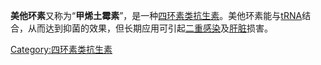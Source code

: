 {{medical}}
{{drugbox
| IUPAC_name        =(2''Z'',4''S'',4a''R'',5''S'',5a''R'',12a''S'')-2-[amino(hydroxy)methylene]-4-(dimethylamino)-5,10,11,12a-tetrahydroxy-6-methylene-4a,5a,6,12a-tetrahydrotetracene-1,3,12(2''H'',4''H'',5''H'')-trione
| image             = methacycline.png
| CAS_number_Ref = {{cascite|changed|??}}
| CAS_number        = 914-00-1
| ATC_prefix        = J01
| ATC_suffix        = AA05 
| PubChem           = 5281054
| DrugBank_Ref = {{drugbankcite|correct|drugbank}}
| DrugBank = 
| ChemSpiderID_Ref = {{chemspidercite|correct|chemspider}}
| ChemSpiderID = 10468596
| NIAID_ChemDB = 001301
| UNII_Ref = {{fdacite|changed|FDA}}
| UNII = IR235I7C5P
| ChEMBL_Ref = {{ebicite|changed|EBI}}
| ChEMBL = 249837
| C=22|H=22|N=2|O=8
| molecular_weight  = 442.419 g/mol
| bioavailability   = 
| protein_bound     = 
| metabolism        = 
| elimination_half-life = 
| excretion         = 
| pregnancy_AU      =  <!-- A / B1 / B2 / B3 / C / D / X -->
| pregnancy_US      =  <!-- A / B            / C / D / X -->
| pregnancy_category=  
| legal_AU          =  <!-- Unscheduled / S2 / S3 / S4 / S5 / S6 / S7 / S8 / S9 -->
| legal_CA          =  <!--             / Schedule I, II, III, IV, V, VI, VII, VIII -->
| legal_UK          =  <!-- GSL         / P       / POM / CD / Class A, B, C -->
| legal_US          =  <!-- OTC                   / Rx-only  / Schedule I, II, III, IV, V -->
| legal_status      = 
| routes_of_administration = 
}}

'''美他环素'''又称为“'''甲烯土霉素'''”，是一种[[四环素类抗生素|四环素类抗生素]]。美他环素能与[[tRNA|tRNA]]结合，从而达到抑菌的效果，但长期应用可引起[[二重感染|二重感染]]及[[肝脏|肝脏]]损害。



{{蛋白质合成抑制剂类抗生素}}

[[Category:四环素类抗生素|Category:四环素类抗生素]]


{{antibiotic-stub}}